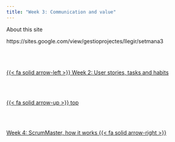 ```yaml
---
title: "Week 3: Communication and value"
---
```


About this site

https://sites.google.com/view/gestioprojectes/llegir/setmana3
<!--- navLinks -->
<br><br>
<div class=row>
<br>
<div class='column left previous'>
<br>
[{{< fa solid arrow-left >}} Week 2: User stories, tasks and habits](/scrum/week2.qmd)
<br>
</div>
<br>
<div class='column center'>
<br>
[{{< fa solid arrow-up >}} top](#top)
<br>
</div>
<br>
<div class='column right next'>
<br>
[Week 4: ScrumMaster, how it works  {{< fa solid arrow-right >}}](/scrum/week4.qmd)
<br>
</div>
<br>
</div>
